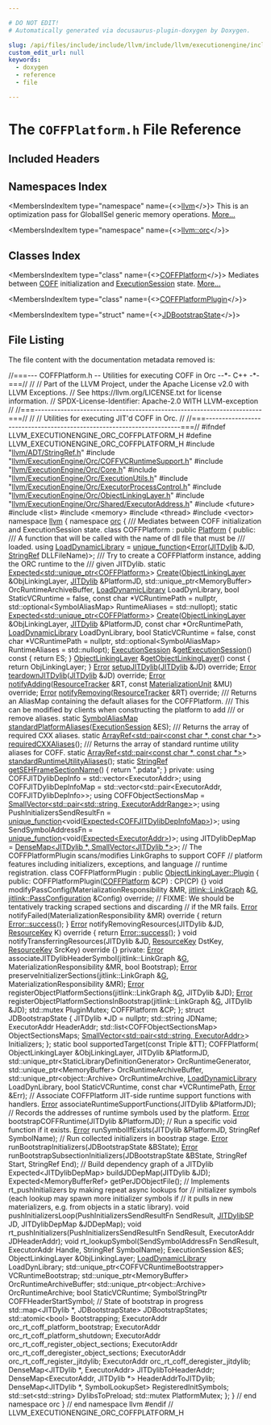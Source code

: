 ```yaml
---

# DO NOT EDIT!
# Automatically generated via docusaurus-plugin-doxygen by Doxygen.

slug: /api/files/include/include/llvm/include/llvm/executionengine/include/llvm/executionengine/orc/coffplatform-h
custom_edit_url: null
keywords:
  - doxygen
  - reference
  - file

---
```





# The `COFFPlatform.h` File Reference

<DoxygenPage pluginConfig={pluginConfig}>



## Included Headers

<IncludesList>
<IncludesListItem
  filePath="llvm/ADT/StringRef.h"
  permalink="/docs/api/files/include/include/llvm/include/llvm/adt/stringref-h"
  isLocal="true" />
<IncludesListItem
  filePath="llvm/ExecutionEngine/Orc/COFFVCRuntimeSupport.h"
  permalink="/docs/api/files/include/include/llvm/include/llvm/executionengine/include/llvm/executionengine/orc/coffvcruntimesupport-h"
  isLocal="true" />
<IncludesListItem
  filePath="llvm/ExecutionEngine/Orc/Core.h"
  permalink="/docs/api/files/include/include/llvm/include/llvm/executionengine/include/llvm/executionengine/orc/core-h"
  isLocal="true" />
<IncludesListItem
  filePath="llvm/ExecutionEngine/Orc/ExecutionUtils.h"
  permalink="/docs/api/files/include/include/llvm/include/llvm/executionengine/include/llvm/executionengine/orc/executionutils-h"
  isLocal="true" />
<IncludesListItem
  filePath="llvm/ExecutionEngine/Orc/ExecutorProcessControl.h"
  permalink="/docs/api/files/include/include/llvm/include/llvm/executionengine/include/llvm/executionengine/orc/executorprocesscontrol-h"
  isLocal="true" />
<IncludesListItem
  filePath="llvm/ExecutionEngine/Orc/ObjectLinkingLayer.h"
  permalink="/docs/api/files/include/include/llvm/include/llvm/executionengine/include/llvm/executionengine/orc/objectlinkinglayer-h"
  isLocal="true" />
<IncludesListItem
  filePath="llvm/ExecutionEngine/Orc/Shared/ExecutorAddress.h"
  permalink="/docs/api/files/include/include/llvm/include/llvm/executionengine/include/llvm/executionengine/orc/include/llvm/executionengine/orc/shared/executoraddress-h"
  isLocal="true" />
<IncludesListItem
  filePath="future"
  permalink=""
  isLocal="false" />
<IncludesListItem
  filePath="list"
  permalink=""
  isLocal="false" />
<IncludesListItem
  filePath="memory"
  permalink=""
  isLocal="false" />
<IncludesListItem
  filePath="thread"
  permalink=""
  isLocal="false" />
<IncludesListItem
  filePath="vector"
  permalink=""
  isLocal="false" />
</IncludesList>

## Namespaces Index

<MembersIndex>

<MembersIndexItem
  type="namespace"
  name={<><a href="/docs/api/namespaces/llvm">llvm</a></>}>
This is an optimization pass for GlobalISel generic memory operations. <a href="/docs/api/namespaces/llvm/#details">More...</a>
</MembersIndexItem>

<MembersIndexItem
  type="namespace"
  name={<><a href="/docs/api/namespaces/llvm/orc">llvm::orc</a></>}>
</MembersIndexItem>

</MembersIndex>

## Classes Index

<MembersIndex>

<MembersIndexItem
  type="class"
  name={<><a href="/docs/api/classes/llvm/orc/coffplatform">COFFPlatform</a></>}>
Mediates between <a href="/docs/api/namespaces/llvm/coff">COFF</a> initialization and <a href="/docs/api/classes/llvm/orc/executionsession">ExecutionSession</a> state. <a href="/docs/api/classes/llvm/orc/coffplatform/#details">More...</a>
</MembersIndexItem>

<MembersIndexItem
  type="class"
  name={<><a href="/docs/api/classes/llvm/orc/coffplatform/coffplatformplugin">COFFPlatformPlugin</a></>}>
</MembersIndexItem>

<MembersIndexItem
  type="struct"
  name={<><a href="/docs/api/structs/llvm/orc/coffplatform/jdbootstrapstate">JDBootstrapState</a></>}>
</MembersIndexItem>

</MembersIndex>


## File Listing

The file content with the documentation metadata removed is:

<ProgramListing>

<Link id="l00001" /><CodeLine lineNumber="1"><span class="doxyHighlightComment">//===--- COFFPlatform.h -- Utilities for executing COFF in Orc --&#42;- C++ -&#42;-===//</span></CodeLine>
<Link id="l00002" /><CodeLine lineNumber="2"><span class="doxyHighlightComment">//</span></CodeLine>
<Link id="l00003" /><CodeLine lineNumber="3"><span class="doxyHighlightComment">// Part of the LLVM Project, under the Apache License v2.0 with LLVM Exceptions.</span></CodeLine>
<Link id="l00004" /><CodeLine lineNumber="4"><span class="doxyHighlightComment">// See https://llvm.org/LICENSE.txt for license information.</span></CodeLine>
<Link id="l00005" /><CodeLine lineNumber="5"><span class="doxyHighlightComment">// SPDX-License-Identifier: Apache-2.0 WITH LLVM-exception</span></CodeLine>
<Link id="l00006" /><CodeLine lineNumber="6"><span class="doxyHighlightComment">//</span></CodeLine>
<Link id="l00007" /><CodeLine lineNumber="7"><span class="doxyHighlightComment">//===----------------------------------------------------------------------===//</span></CodeLine>
<Link id="l00008" /><CodeLine lineNumber="8"><span class="doxyHighlightComment">//</span></CodeLine>
<Link id="l00009" /><CodeLine lineNumber="9"><span class="doxyHighlightComment">// Utilities for executing JIT&#39;d COFF in Orc.</span></CodeLine>
<Link id="l00010" /><CodeLine lineNumber="10"><span class="doxyHighlightComment">//</span></CodeLine>
<Link id="l00011" /><CodeLine lineNumber="11"><span class="doxyHighlightComment">//===----------------------------------------------------------------------===//</span></CodeLine>
<Link id="l00012" /><CodeLine lineNumber="12"></CodeLine>
<Link id="l00013" /><CodeLine lineNumber="13"><span class="doxyHighlightPreprocessor">#ifndef LLVM&#95;EXECUTIONENGINE&#95;ORC&#95;COFFPLATFORM&#95;H</span></CodeLine>
<Link id="l00014" /><CodeLine lineNumber="14"><span class="doxyHighlightPreprocessor">#define LLVM&#95;EXECUTIONENGINE&#95;ORC&#95;COFFPLATFORM&#95;H</span></CodeLine>
<Link id="l00015" /><CodeLine lineNumber="15"></CodeLine>
<Link id="l00016" /><CodeLine lineNumber="16"><span class="doxyHighlightPreprocessor">#include &quot;<a href="/docs/api/files/include/include/llvm/include/llvm/adt/stringref-h">llvm/ADT/StringRef.h</a>&quot;</span></CodeLine>
<Link id="l00017" /><CodeLine lineNumber="17"><span class="doxyHighlightPreprocessor">#include &quot;<a href="/docs/api/files/include/include/llvm/include/llvm/executionengine/include/llvm/executionengine/orc/coffvcruntimesupport-h">llvm/ExecutionEngine/Orc/COFFVCRuntimeSupport.h</a>&quot;</span></CodeLine>
<Link id="l00018" /><CodeLine lineNumber="18"><span class="doxyHighlightPreprocessor">#include &quot;<a href="/docs/api/files/include/include/llvm/include/llvm/executionengine/include/llvm/executionengine/orc/core-h">llvm/ExecutionEngine/Orc/Core.h</a>&quot;</span></CodeLine>
<Link id="l00019" /><CodeLine lineNumber="19"><span class="doxyHighlightPreprocessor">#include &quot;<a href="/docs/api/files/include/include/llvm/include/llvm/executionengine/include/llvm/executionengine/orc/executionutils-h">llvm/ExecutionEngine/Orc/ExecutionUtils.h</a>&quot;</span></CodeLine>
<Link id="l00020" /><CodeLine lineNumber="20"><span class="doxyHighlightPreprocessor">#include &quot;<a href="/docs/api/files/include/include/llvm/include/llvm/executionengine/include/llvm/executionengine/orc/executorprocesscontrol-h">llvm/ExecutionEngine/Orc/ExecutorProcessControl.h</a>&quot;</span></CodeLine>
<Link id="l00021" /><CodeLine lineNumber="21"><span class="doxyHighlightPreprocessor">#include &quot;<a href="/docs/api/files/include/include/llvm/include/llvm/executionengine/include/llvm/executionengine/orc/objectlinkinglayer-h">llvm/ExecutionEngine/Orc/ObjectLinkingLayer.h</a>&quot;</span></CodeLine>
<Link id="l00022" /><CodeLine lineNumber="22"><span class="doxyHighlightPreprocessor">#include &quot;<a href="/docs/api/files/include/include/llvm/include/llvm/executionengine/include/llvm/executionengine/orc/include/llvm/executionengine/orc/shared/executoraddress-h">llvm/ExecutionEngine/Orc/Shared/ExecutorAddress.h</a>&quot;</span></CodeLine>
<Link id="l00023" /><CodeLine lineNumber="23"></CodeLine>
<Link id="l00024" /><CodeLine lineNumber="24"><span class="doxyHighlightPreprocessor">#include &lt;future&gt;</span></CodeLine>
<Link id="l00025" /><CodeLine lineNumber="25"><span class="doxyHighlightPreprocessor">#include &lt;list&gt;</span></CodeLine>
<Link id="l00026" /><CodeLine lineNumber="26"><span class="doxyHighlightPreprocessor">#include &lt;memory&gt;</span></CodeLine>
<Link id="l00027" /><CodeLine lineNumber="27"><span class="doxyHighlightPreprocessor">#include &lt;thread&gt;</span></CodeLine>
<Link id="l00028" /><CodeLine lineNumber="28"><span class="doxyHighlightPreprocessor">#include &lt;vector&gt;</span></CodeLine>
<Link id="l00029" /><CodeLine lineNumber="29"></CodeLine>
<Link id="l00030" /><CodeLine lineNumber="30"><span class="doxyHighlightKeyword">namespace </span><span class="doxyHighlight"><a href="/docs/api/namespaces/llvm">llvm</a> &#123;</span></CodeLine>
<Link id="l00031" /><CodeLine lineNumber="31"><span class="doxyHighlightKeyword">namespace </span><span class="doxyHighlight"><a href="/docs/api/namespaces/llvm/orc">orc</a> &#123;</span></CodeLine>
<Link id="l00032" /><CodeLine lineNumber="32"></CodeLine>
<Link id="l00033" /><CodeLine lineNumber="33"><span class="doxyHighlightComment">/// Mediates between COFF initialization and ExecutionSession state.</span></CodeLine>
<Link id="l00034" /><CodeLine lineNumber="34" lineLink="/docs/api/classes/llvm/orc/coffplatform"><span class="doxyHighlightKeyword">class </span><span class="doxyHighlight">COFFPlatform : </span><span class="doxyHighlightKeyword">public</span><span class="doxyHighlight"> <a href="/docs/api/classes/llvm/orc/platform">Platform</a> &#123;</span></CodeLine>
<Link id="l00035" /><CodeLine lineNumber="35"><span class="doxyHighlightKeyword">public</span><span class="doxyHighlight">:</span></CodeLine>
<Link id="l00036" /><CodeLine lineNumber="36"><span class="doxyHighlightComment">  /// A function that will be called with the name of dll file that must be</span></CodeLine>
<Link id="l00037" /><CodeLine lineNumber="37"><span class="doxyHighlightComment">  /// loaded.</span></CodeLine>
<Link id="l00038" /><CodeLine lineNumber="38" lineLink="/docs/api/classes/llvm/orc/coffplatform/#a12da434b55a741dcb040e17d487bdf39"><span class="doxyHighlight">  </span><span class="doxyHighlightKeyword">using </span><span class="doxyHighlight"><a href="/docs/api/classes/llvm/orc/coffplatform/#a12da434b55a741dcb040e17d487bdf39">LoadDynamicLibrary</a> =</span></CodeLine>
<Link id="l00039" /><CodeLine lineNumber="39"><span class="doxyHighlight">      <a href="/docs/api/classes/llvm/unique-function">unique&#95;function</a>&lt;<a href="/docs/api/namespaces/llvm/#ac226f3d2b9ca090171a8e0a8cb92c343a902b0d55fddef6f8d651fe1035b7d4bd">Error</a>(<a href="/docs/api/classes/llvm/orc/jitdylib">JITDylib</a> &amp;JD, <a href="/docs/api/classes/llvm/stringref">StringRef</a> DLLFileName)&gt;;</span></CodeLine>
<Link id="l00040" /><CodeLine lineNumber="40"></CodeLine>
<Link id="l00041" /><CodeLine lineNumber="41"><span class="doxyHighlightComment">  /// Try to create a COFFPlatform instance, adding the ORC runtime to the</span></CodeLine>
<Link id="l00042" /><CodeLine lineNumber="42"><span class="doxyHighlightComment">  /// given JITDylib.</span></CodeLine>
<Link id="l00043" /><CodeLine lineNumber="43"><span class="doxyHighlight">  </span><span class="doxyHighlightKeyword">static</span><span class="doxyHighlight"> <a href="/docs/api/classes/llvm/expected">Expected&lt;std::unique&#95;ptr&lt;COFFPlatform&gt;</a>&gt;</span></CodeLine>
<Link id="l00044" /><CodeLine lineNumber="44"><span class="doxyHighlight">  <a href="/docs/api/classes/llvm/orc/coffplatform/#a0ff140ec3eee8b9a860f3626b5640c04">Create</a>(<a href="/docs/api/classes/llvm/orc/objectlinkinglayer">ObjectLinkingLayer</a> &amp;ObjLinkingLayer, <a href="/docs/api/classes/llvm/orc/jitdylib">JITDylib</a> &amp;PlatformJD,</span></CodeLine>
<Link id="l00045" /><CodeLine lineNumber="45"><span class="doxyHighlight">         std::unique&#95;ptr&lt;MemoryBuffer&gt; OrcRuntimeArchiveBuffer,</span></CodeLine>
<Link id="l00046" /><CodeLine lineNumber="46"><span class="doxyHighlight">         <a href="/docs/api/classes/llvm/orc/coffplatform/#a12da434b55a741dcb040e17d487bdf39">LoadDynamicLibrary</a> LoadDynLibrary, </span><span class="doxyHighlightKeywordType">bool</span><span class="doxyHighlight"> StaticVCRuntime = </span><span class="doxyHighlightKeyword">false</span><span class="doxyHighlight">,</span></CodeLine>
<Link id="l00047" /><CodeLine lineNumber="47"><span class="doxyHighlight">         </span><span class="doxyHighlightKeyword">const</span><span class="doxyHighlight"> </span><span class="doxyHighlightKeywordType">char</span><span class="doxyHighlight"> &#42;VCRuntimePath = </span><span class="doxyHighlightKeyword">nullptr</span><span class="doxyHighlight">,</span></CodeLine>
<Link id="l00048" /><CodeLine lineNumber="48"><span class="doxyHighlight">         std::optional&lt;SymbolAliasMap&gt; RuntimeAliases = std::nullopt);</span></CodeLine>
<Link id="l00049" /><CodeLine lineNumber="49"></CodeLine>
<Link id="l00050" /><CodeLine lineNumber="50"><span class="doxyHighlight">  </span><span class="doxyHighlightKeyword">static</span><span class="doxyHighlight"> <a href="/docs/api/classes/llvm/expected">Expected&lt;std::unique&#95;ptr&lt;COFFPlatform&gt;</a>&gt;</span></CodeLine>
<Link id="l00051" /><CodeLine lineNumber="51"><span class="doxyHighlight">  <a href="/docs/api/classes/llvm/orc/coffplatform/#a0ff140ec3eee8b9a860f3626b5640c04">Create</a>(<a href="/docs/api/classes/llvm/orc/objectlinkinglayer">ObjectLinkingLayer</a> &amp;ObjLinkingLayer, <a href="/docs/api/classes/llvm/orc/jitdylib">JITDylib</a> &amp;PlatformJD,</span></CodeLine>
<Link id="l00052" /><CodeLine lineNumber="52"><span class="doxyHighlight">         </span><span class="doxyHighlightKeyword">const</span><span class="doxyHighlight"> </span><span class="doxyHighlightKeywordType">char</span><span class="doxyHighlight"> &#42;OrcRuntimePath, <a href="/docs/api/classes/llvm/orc/coffplatform/#a12da434b55a741dcb040e17d487bdf39">LoadDynamicLibrary</a> LoadDynLibrary,</span></CodeLine>
<Link id="l00053" /><CodeLine lineNumber="53"><span class="doxyHighlight">         </span><span class="doxyHighlightKeywordType">bool</span><span class="doxyHighlight"> StaticVCRuntime = </span><span class="doxyHighlightKeyword">false</span><span class="doxyHighlight">, </span><span class="doxyHighlightKeyword">const</span><span class="doxyHighlight"> </span><span class="doxyHighlightKeywordType">char</span><span class="doxyHighlight"> &#42;VCRuntimePath = </span><span class="doxyHighlightKeyword">nullptr</span><span class="doxyHighlight">,</span></CodeLine>
<Link id="l00054" /><CodeLine lineNumber="54"><span class="doxyHighlight">         std::optional&lt;SymbolAliasMap&gt; RuntimeAliases = std::nullopt);</span></CodeLine>
<Link id="l00055" /><CodeLine lineNumber="55"></CodeLine>
<Link id="l00056" /><CodeLine lineNumber="56" lineLink="/docs/api/classes/llvm/orc/coffplatform/#a939275744a267d0b0612f172a395ca69"><span class="doxyHighlight">  <a href="/docs/api/classes/llvm/orc/executionsession">ExecutionSession</a> &amp;<a href="/docs/api/classes/llvm/orc/coffplatform/#a939275744a267d0b0612f172a395ca69">getExecutionSession</a>()</span><span class="doxyHighlightKeyword"> const </span><span class="doxyHighlight">&#123; </span><span class="doxyHighlightKeywordFlow">return</span><span class="doxyHighlight"> ES; &#125;</span></CodeLine>
<Link id="l00057" /><CodeLine lineNumber="57" lineLink="/docs/api/classes/llvm/orc/coffplatform/#a3ef249d0da17f1dab6f8a7c53957b4e9"><span class="doxyHighlight">  <a href="/docs/api/classes/llvm/orc/objectlinkinglayer">ObjectLinkingLayer</a> &amp;<a href="/docs/api/classes/llvm/orc/coffplatform/#a3ef249d0da17f1dab6f8a7c53957b4e9">getObjectLinkingLayer</a>()</span><span class="doxyHighlightKeyword"> const </span><span class="doxyHighlight">&#123; </span><span class="doxyHighlightKeywordFlow">return</span><span class="doxyHighlight"> ObjLinkingLayer; &#125;</span></CodeLine>
<Link id="l00058" /><CodeLine lineNumber="58"></CodeLine>
<Link id="l00059" /><CodeLine lineNumber="59"><span class="doxyHighlight">  <a href="/docs/api/classes/llvm/error">Error</a> <a href="/docs/api/classes/llvm/orc/coffplatform/#a0cd59afcda8972c7ffd9254da83b7d70">setupJITDylib</a>(<a href="/docs/api/classes/llvm/orc/jitdylib">JITDylib</a> &amp;JD) </span><span class="doxyHighlightKeyword">override</span><span class="doxyHighlight">;</span></CodeLine>
<Link id="l00060" /><CodeLine lineNumber="60"><span class="doxyHighlight">  <a href="/docs/api/classes/llvm/error">Error</a> <a href="/docs/api/classes/llvm/orc/coffplatform/#a1a257687b19260c45eb247fdf4e83af7">teardownJITDylib</a>(<a href="/docs/api/classes/llvm/orc/jitdylib">JITDylib</a> &amp;JD) </span><span class="doxyHighlightKeyword">override</span><span class="doxyHighlight">;</span></CodeLine>
<Link id="l00061" /><CodeLine lineNumber="61"><span class="doxyHighlight">  <a href="/docs/api/classes/llvm/error">Error</a> <a href="/docs/api/classes/llvm/orc/coffplatform/#a6ceb8793145f063bcb5e204c1251649e">notifyAdding</a>(<a href="/docs/api/classes/llvm/orc/resourcetracker">ResourceTracker</a> &amp;RT,</span></CodeLine>
<Link id="l00062" /><CodeLine lineNumber="62"><span class="doxyHighlight">                     </span><span class="doxyHighlightKeyword">const</span><span class="doxyHighlight"> <a href="/docs/api/classes/llvm/orc/materializationunit">MaterializationUnit</a> &amp;MU) </span><span class="doxyHighlightKeyword">override</span><span class="doxyHighlight">;</span></CodeLine>
<Link id="l00063" /><CodeLine lineNumber="63"><span class="doxyHighlight">  <a href="/docs/api/classes/llvm/error">Error</a> <a href="/docs/api/classes/llvm/orc/coffplatform/#ae9761095caf64ffbd3c599774a4dff4b">notifyRemoving</a>(<a href="/docs/api/classes/llvm/orc/resourcetracker">ResourceTracker</a> &amp;RT) </span><span class="doxyHighlightKeyword">override</span><span class="doxyHighlight">;</span></CodeLine>
<Link id="l00064" /><CodeLine lineNumber="64"></CodeLine>
<Link id="l00065" /><CodeLine lineNumber="65"><span class="doxyHighlightComment">  /// Returns an AliasMap containing the default aliases for the COFFPlatform.</span></CodeLine>
<Link id="l00066" /><CodeLine lineNumber="66"><span class="doxyHighlightComment">  /// This can be modified by clients when constructing the platform to add</span></CodeLine>
<Link id="l00067" /><CodeLine lineNumber="67"><span class="doxyHighlightComment">  /// or remove aliases.</span></CodeLine>
<Link id="l00068" /><CodeLine lineNumber="68"><span class="doxyHighlight">  </span><span class="doxyHighlightKeyword">static</span><span class="doxyHighlight"> <a href="/docs/api/namespaces/llvm/orc/#adfa7bcc2544e48c4531ebfe74ae622b2">SymbolAliasMap</a> <a href="/docs/api/classes/llvm/orc/coffplatform/#a5d4cd708e7ef7878583300a0a5a3b0da">standardPlatformAliases</a>(<a href="/docs/api/classes/llvm/orc/executionsession">ExecutionSession</a> &amp;ES);</span></CodeLine>
<Link id="l00069" /><CodeLine lineNumber="69"></CodeLine>
<Link id="l00070" /><CodeLine lineNumber="70"><span class="doxyHighlightComment">  /// Returns the array of required CXX aliases.</span></CodeLine>
<Link id="l00071" /><CodeLine lineNumber="71"><span class="doxyHighlight">  </span><span class="doxyHighlightKeyword">static</span><span class="doxyHighlight"> <a href="/docs/api/classes/llvm/arrayref">ArrayRef&lt;std::pair&lt;const char &#42;, const char &#42;&gt;</a>&gt; <a href="/docs/api/classes/llvm/orc/coffplatform/#a8dfa1ab7b14c67b662c7fe88fb2777c6">requiredCXXAliases</a>();</span></CodeLine>
<Link id="l00072" /><CodeLine lineNumber="72"></CodeLine>
<Link id="l00073" /><CodeLine lineNumber="73"><span class="doxyHighlightComment">  /// Returns the array of standard runtime utility aliases for COFF.</span></CodeLine>
<Link id="l00074" /><CodeLine lineNumber="74"><span class="doxyHighlight">  </span><span class="doxyHighlightKeyword">static</span><span class="doxyHighlight"> <a href="/docs/api/classes/llvm/arrayref">ArrayRef&lt;std::pair&lt;const char &#42;, const char &#42;&gt;</a>&gt;</span></CodeLine>
<Link id="l00075" /><CodeLine lineNumber="75"><span class="doxyHighlight">  <a href="/docs/api/classes/llvm/orc/coffplatform/#a1476ba35d3f457e40a40863d139bf614">standardRuntimeUtilityAliases</a>();</span></CodeLine>
<Link id="l00076" /><CodeLine lineNumber="76"></CodeLine>
<Link id="l00077" /><CodeLine lineNumber="77" lineLink="/docs/api/classes/llvm/orc/coffplatform/#a38f3464b16783a25413f7c9b9a604a4e"><span class="doxyHighlight">  </span><span class="doxyHighlightKeyword">static</span><span class="doxyHighlight"> <a href="/docs/api/classes/llvm/stringref">StringRef</a> <a href="/docs/api/classes/llvm/orc/coffplatform/#a38f3464b16783a25413f7c9b9a604a4e">getSEHFrameSectionName</a>() &#123; </span><span class="doxyHighlightKeywordFlow">return</span><span class="doxyHighlight"> </span><span class="doxyHighlightStringLiteral">&quot;.pdata&quot;</span><span class="doxyHighlight">; &#125;</span></CodeLine>
<Link id="l00078" /><CodeLine lineNumber="78"></CodeLine>
<Link id="l00079" /><CodeLine lineNumber="79"><span class="doxyHighlightKeyword">private</span><span class="doxyHighlight">:</span></CodeLine>
<Link id="l00080" /><CodeLine lineNumber="80"><span class="doxyHighlight">  </span><span class="doxyHighlightKeyword">using </span><span class="doxyHighlight">COFFJITDylibDepInfo = std::vector&lt;ExecutorAddr&gt;;</span></CodeLine>
<Link id="l00081" /><CodeLine lineNumber="81"><span class="doxyHighlight">  </span><span class="doxyHighlightKeyword">using </span><span class="doxyHighlight">COFFJITDylibDepInfoMap =</span></CodeLine>
<Link id="l00082" /><CodeLine lineNumber="82"><span class="doxyHighlight">      std::vector&lt;std::pair&lt;ExecutorAddr, COFFJITDylibDepInfo&gt;&gt;;</span></CodeLine>
<Link id="l00083" /><CodeLine lineNumber="83"><span class="doxyHighlight">  </span><span class="doxyHighlightKeyword">using </span><span class="doxyHighlight">COFFObjectSectionsMap =</span></CodeLine>
<Link id="l00084" /><CodeLine lineNumber="84"><span class="doxyHighlight">      <a href="/docs/api/classes/llvm/smallvector">SmallVector&lt;std::pair&lt;std::string, ExecutorAddrRange&gt;</a>&gt;;</span></CodeLine>
<Link id="l00085" /><CodeLine lineNumber="85"><span class="doxyHighlight">  </span><span class="doxyHighlightKeyword">using </span><span class="doxyHighlight">PushInitializersSendResultFn =</span></CodeLine>
<Link id="l00086" /><CodeLine lineNumber="86"><span class="doxyHighlight">      <a href="/docs/api/classes/llvm/unique-function">unique&#95;function</a>&lt;void(<a href="/docs/api/classes/llvm/expected">Expected&lt;COFFJITDylibDepInfoMap&gt;</a>)&gt;;</span></CodeLine>
<Link id="l00087" /><CodeLine lineNumber="87"><span class="doxyHighlight">  </span><span class="doxyHighlightKeyword">using </span><span class="doxyHighlight">SendSymbolAddressFn = <a href="/docs/api/classes/llvm/unique-function">unique&#95;function</a>&lt;void(<a href="/docs/api/classes/llvm/expected">Expected&lt;ExecutorAddr&gt;</a>)&gt;;</span></CodeLine>
<Link id="l00088" /><CodeLine lineNumber="88"><span class="doxyHighlight">  </span><span class="doxyHighlightKeyword">using </span><span class="doxyHighlight">JITDylibDepMap = <a href="/docs/api/classes/llvm/densemap">DenseMap&lt;JITDylib &#42;, SmallVector&lt;JITDylib &#42;&gt;</a>&gt;;</span></CodeLine>
<Link id="l00089" /><CodeLine lineNumber="89"></CodeLine>
<Link id="l00090" /><CodeLine lineNumber="90"><span class="doxyHighlight">  </span><span class="doxyHighlightComment">// The COFFPlatformPlugin scans/modifies LinkGraphs to support COFF</span></CodeLine>
<Link id="l00091" /><CodeLine lineNumber="91"><span class="doxyHighlight">  </span><span class="doxyHighlightComment">// platform features including initializers, exceptions, and language</span></CodeLine>
<Link id="l00092" /><CodeLine lineNumber="92"><span class="doxyHighlight">  </span><span class="doxyHighlightComment">// runtime registration.</span></CodeLine>
<Link id="l00093" /><CodeLine lineNumber="93"><span class="doxyHighlight">  </span><span class="doxyHighlightKeyword">class </span><span class="doxyHighlight">COFFPlatformPlugin : </span><span class="doxyHighlightKeyword">public</span><span class="doxyHighlight"> <a href="/docs/api/classes/llvm/orc/linkgraphlinkinglayer/plugin">ObjectLinkingLayer::Plugin</a> &#123;</span></CodeLine>
<Link id="l00094" /><CodeLine lineNumber="94"><span class="doxyHighlight">  </span><span class="doxyHighlightKeyword">public</span><span class="doxyHighlight">:</span></CodeLine>
<Link id="l00095" /><CodeLine lineNumber="95"><span class="doxyHighlight">    COFFPlatformPlugin(<a href="/docs/api/classes/llvm/orc/coffplatform">COFFPlatform</a> &amp;CP) : CP(CP) &#123;&#125;</span></CodeLine>
<Link id="l00096" /><CodeLine lineNumber="96"></CodeLine>
<Link id="l00097" /><CodeLine lineNumber="97"><span class="doxyHighlight">    </span><span class="doxyHighlightKeywordType">void</span><span class="doxyHighlight"> modifyPassConfig(MaterializationResponsibility &amp;MR,</span></CodeLine>
<Link id="l00098" /><CodeLine lineNumber="98"><span class="doxyHighlight">                          <a href="/docs/api/classes/llvm/jitlink/linkgraph">jitlink::LinkGraph</a> &amp;<a href="/docs/api/files/lib/lib/support/md5-cpp/#ad96b7cf3182ce2ba85e5a7a93b12c441">G</a>,</span></CodeLine>
<Link id="l00099" /><CodeLine lineNumber="99"><span class="doxyHighlight">                          <a href="/docs/api/structs/llvm/jitlink/passconfiguration">jitlink::PassConfiguration</a> &amp;Config) </span><span class="doxyHighlightKeyword">override</span><span class="doxyHighlight">;</span></CodeLine>
<Link id="l00100" /><CodeLine lineNumber="100"></CodeLine>
<Link id="l00101" /><CodeLine lineNumber="101"><span class="doxyHighlight">    </span><span class="doxyHighlightComment">// FIXME: We should be tentatively tracking scraped sections and discarding</span></CodeLine>
<Link id="l00102" /><CodeLine lineNumber="102"><span class="doxyHighlight">    </span><span class="doxyHighlightComment">// if the MR fails.</span></CodeLine>
<Link id="l00103" /><CodeLine lineNumber="103"><span class="doxyHighlight">    <a href="/docs/api/classes/llvm/error">Error</a> notifyFailed(MaterializationResponsibility &amp;MR)</span><span class="doxyHighlightKeyword"> override </span><span class="doxyHighlight">&#123;</span></CodeLine>
<Link id="l00104" /><CodeLine lineNumber="104"><span class="doxyHighlight">      </span><span class="doxyHighlightKeywordFlow">return</span><span class="doxyHighlight"> <a href="/docs/api/classes/llvm/error/#a4dfd0813c3d0e0a30439b5a3e9196b59">Error::success</a>();</span></CodeLine>
<Link id="l00105" /><CodeLine lineNumber="105"><span class="doxyHighlight">    &#125;</span></CodeLine>
<Link id="l00106" /><CodeLine lineNumber="106"></CodeLine>
<Link id="l00107" /><CodeLine lineNumber="107"><span class="doxyHighlight">    <a href="/docs/api/namespaces/llvm/#ac226f3d2b9ca090171a8e0a8cb92c343a902b0d55fddef6f8d651fe1035b7d4bd">Error</a> notifyRemovingResources(JITDylib &amp;JD, <a href="/docs/api/namespaces/llvm/orc/#a48eb648e96394270c69273c29bfad24e">ResourceKey</a> K)</span><span class="doxyHighlightKeyword"> override </span><span class="doxyHighlight">&#123;</span></CodeLine>
<Link id="l00108" /><CodeLine lineNumber="108"><span class="doxyHighlight">      </span><span class="doxyHighlightKeywordFlow">return</span><span class="doxyHighlight"> <a href="/docs/api/classes/llvm/error/#a4dfd0813c3d0e0a30439b5a3e9196b59">Error::success</a>();</span></CodeLine>
<Link id="l00109" /><CodeLine lineNumber="109"><span class="doxyHighlight">    &#125;</span></CodeLine>
<Link id="l00110" /><CodeLine lineNumber="110"></CodeLine>
<Link id="l00111" /><CodeLine lineNumber="111"><span class="doxyHighlight">    </span><span class="doxyHighlightKeywordType">void</span><span class="doxyHighlight"> notifyTransferringResources(JITDylib &amp;JD, <a href="/docs/api/namespaces/llvm/orc/#a48eb648e96394270c69273c29bfad24e">ResourceKey</a> DstKey,</span></CodeLine>
<Link id="l00112" /><CodeLine lineNumber="112"><span class="doxyHighlight">                                     <a href="/docs/api/namespaces/llvm/orc/#a48eb648e96394270c69273c29bfad24e">ResourceKey</a> SrcKey)</span><span class="doxyHighlightKeyword"> override </span><span class="doxyHighlight">&#123;&#125;</span></CodeLine>
<Link id="l00113" /><CodeLine lineNumber="113"></CodeLine>
<Link id="l00114" /><CodeLine lineNumber="114"><span class="doxyHighlight">  </span><span class="doxyHighlightKeyword">private</span><span class="doxyHighlight">:</span></CodeLine>
<Link id="l00115" /><CodeLine lineNumber="115"><span class="doxyHighlight">    <a href="/docs/api/namespaces/llvm/#ac226f3d2b9ca090171a8e0a8cb92c343a902b0d55fddef6f8d651fe1035b7d4bd">Error</a> associateJITDylibHeaderSymbol(jitlink::LinkGraph &amp;<a href="/docs/api/files/lib/lib/support/md5-cpp/#ad96b7cf3182ce2ba85e5a7a93b12c441">G</a>,</span></CodeLine>
<Link id="l00116" /><CodeLine lineNumber="116"><span class="doxyHighlight">                                        MaterializationResponsibility &amp;MR,</span></CodeLine>
<Link id="l00117" /><CodeLine lineNumber="117"><span class="doxyHighlight">                                        </span><span class="doxyHighlightKeywordType">bool</span><span class="doxyHighlight"> Bootstrap);</span></CodeLine>
<Link id="l00118" /><CodeLine lineNumber="118"></CodeLine>
<Link id="l00119" /><CodeLine lineNumber="119"><span class="doxyHighlight">    <a href="/docs/api/namespaces/llvm/#ac226f3d2b9ca090171a8e0a8cb92c343a902b0d55fddef6f8d651fe1035b7d4bd">Error</a> preserveInitializerSections(jitlink::LinkGraph &amp;<a href="/docs/api/files/lib/lib/support/md5-cpp/#ad96b7cf3182ce2ba85e5a7a93b12c441">G</a>,</span></CodeLine>
<Link id="l00120" /><CodeLine lineNumber="120"><span class="doxyHighlight">                                      MaterializationResponsibility &amp;MR);</span></CodeLine>
<Link id="l00121" /><CodeLine lineNumber="121"><span class="doxyHighlight">    <a href="/docs/api/namespaces/llvm/#ac226f3d2b9ca090171a8e0a8cb92c343a902b0d55fddef6f8d651fe1035b7d4bd">Error</a> registerObjectPlatformSections(jitlink::LinkGraph &amp;<a href="/docs/api/files/lib/lib/support/md5-cpp/#ad96b7cf3182ce2ba85e5a7a93b12c441">G</a>, JITDylib &amp;JD);</span></CodeLine>
<Link id="l00122" /><CodeLine lineNumber="122"><span class="doxyHighlight">    <a href="/docs/api/namespaces/llvm/#ac226f3d2b9ca090171a8e0a8cb92c343a902b0d55fddef6f8d651fe1035b7d4bd">Error</a> registerObjectPlatformSectionsInBootstrap(jitlink::LinkGraph &amp;<a href="/docs/api/files/lib/lib/support/md5-cpp/#ad96b7cf3182ce2ba85e5a7a93b12c441">G</a>,</span></CodeLine>
<Link id="l00123" /><CodeLine lineNumber="123"><span class="doxyHighlight">                                                    JITDylib &amp;JD);</span></CodeLine>
<Link id="l00124" /><CodeLine lineNumber="124"></CodeLine>
<Link id="l00125" /><CodeLine lineNumber="125"><span class="doxyHighlight">    std::mutex PluginMutex;</span></CodeLine>
<Link id="l00126" /><CodeLine lineNumber="126"><span class="doxyHighlight">    COFFPlatform &amp;CP;</span></CodeLine>
<Link id="l00127" /><CodeLine lineNumber="127"><span class="doxyHighlight">  &#125;;</span></CodeLine>
<Link id="l00128" /><CodeLine lineNumber="128"></CodeLine>
<Link id="l00129" /><CodeLine lineNumber="129"><span class="doxyHighlight">  </span><span class="doxyHighlightKeyword">struct </span><span class="doxyHighlight">JDBootstrapState &#123;</span></CodeLine>
<Link id="l00130" /><CodeLine lineNumber="130"><span class="doxyHighlight">    JITDylib &#42;JD = </span><span class="doxyHighlightKeyword">nullptr</span><span class="doxyHighlight">;</span></CodeLine>
<Link id="l00131" /><CodeLine lineNumber="131"><span class="doxyHighlight">    std::string JDName;</span></CodeLine>
<Link id="l00132" /><CodeLine lineNumber="132"><span class="doxyHighlight">    ExecutorAddr HeaderAddr;</span></CodeLine>
<Link id="l00133" /><CodeLine lineNumber="133"><span class="doxyHighlight">    std::list&lt;COFFObjectSectionsMap&gt; ObjectSectionsMaps;</span></CodeLine>
<Link id="l00134" /><CodeLine lineNumber="134"><span class="doxyHighlight">    <a href="/docs/api/namespaces/llvm/#a8fc529c79977cdd01e187986f960a07f">SmallVector&lt;std::pair&lt;std::string, ExecutorAddr&gt;</a>&gt; Initializers;</span></CodeLine>
<Link id="l00135" /><CodeLine lineNumber="135"><span class="doxyHighlight">  &#125;;</span></CodeLine>
<Link id="l00136" /><CodeLine lineNumber="136"></CodeLine>
<Link id="l00137" /><CodeLine lineNumber="137"><span class="doxyHighlight">  </span><span class="doxyHighlightKeyword">static</span><span class="doxyHighlight"> </span><span class="doxyHighlightKeywordType">bool</span><span class="doxyHighlight"> supportedTarget(</span><span class="doxyHighlightKeyword">const</span><span class="doxyHighlight"> Triple &amp;TT);</span></CodeLine>
<Link id="l00138" /><CodeLine lineNumber="138"></CodeLine>
<Link id="l00139" /><CodeLine lineNumber="139"><span class="doxyHighlight">  COFFPlatform(</span></CodeLine>
<Link id="l00140" /><CodeLine lineNumber="140"><span class="doxyHighlight">      ObjectLinkingLayer &amp;ObjLinkingLayer, JITDylib &amp;PlatformJD,</span></CodeLine>
<Link id="l00141" /><CodeLine lineNumber="141"><span class="doxyHighlight">      std::unique&#95;ptr&lt;StaticLibraryDefinitionGenerator&gt; OrcRuntimeGenerator,</span></CodeLine>
<Link id="l00142" /><CodeLine lineNumber="142"><span class="doxyHighlight">      std::unique&#95;ptr&lt;MemoryBuffer&gt; OrcRuntimeArchiveBuffer,</span></CodeLine>
<Link id="l00143" /><CodeLine lineNumber="143"><span class="doxyHighlight">      std::unique&#95;ptr&lt;object::Archive&gt; OrcRuntimeArchive,</span></CodeLine>
<Link id="l00144" /><CodeLine lineNumber="144"><span class="doxyHighlight">      <a href="/docs/api/classes/llvm/orc/coffplatform/#a12da434b55a741dcb040e17d487bdf39">LoadDynamicLibrary</a> LoadDynLibrary, </span><span class="doxyHighlightKeywordType">bool</span><span class="doxyHighlight"> StaticVCRuntime,</span></CodeLine>
<Link id="l00145" /><CodeLine lineNumber="145"><span class="doxyHighlight">      </span><span class="doxyHighlightKeyword">const</span><span class="doxyHighlight"> </span><span class="doxyHighlightKeywordType">char</span><span class="doxyHighlight"> &#42;VCRuntimePath, <a href="/docs/api/namespaces/llvm/#ac226f3d2b9ca090171a8e0a8cb92c343a902b0d55fddef6f8d651fe1035b7d4bd">Error</a> &amp;Err);</span></CodeLine>
<Link id="l00146" /><CodeLine lineNumber="146"></CodeLine>
<Link id="l00147" /><CodeLine lineNumber="147"><span class="doxyHighlight">  </span><span class="doxyHighlightComment">// Associate COFFPlatform JIT-side runtime support functions with handlers.</span></CodeLine>
<Link id="l00148" /><CodeLine lineNumber="148"><span class="doxyHighlight">  <a href="/docs/api/namespaces/llvm/#ac226f3d2b9ca090171a8e0a8cb92c343a902b0d55fddef6f8d651fe1035b7d4bd">Error</a> associateRuntimeSupportFunctions(JITDylib &amp;PlatformJD);</span></CodeLine>
<Link id="l00149" /><CodeLine lineNumber="149"></CodeLine>
<Link id="l00150" /><CodeLine lineNumber="150"><span class="doxyHighlight">  </span><span class="doxyHighlightComment">// Records the addresses of runtime symbols used by the platform.</span></CodeLine>
<Link id="l00151" /><CodeLine lineNumber="151"><span class="doxyHighlight">  <a href="/docs/api/namespaces/llvm/#ac226f3d2b9ca090171a8e0a8cb92c343a902b0d55fddef6f8d651fe1035b7d4bd">Error</a> bootstrapCOFFRuntime(JITDylib &amp;PlatformJD);</span></CodeLine>
<Link id="l00152" /><CodeLine lineNumber="152"></CodeLine>
<Link id="l00153" /><CodeLine lineNumber="153"><span class="doxyHighlight">  </span><span class="doxyHighlightComment">// Run a specific void function if it exists.</span></CodeLine>
<Link id="l00154" /><CodeLine lineNumber="154"><span class="doxyHighlight">  <a href="/docs/api/namespaces/llvm/#ac226f3d2b9ca090171a8e0a8cb92c343a902b0d55fddef6f8d651fe1035b7d4bd">Error</a> runSymbolIfExists(JITDylib &amp;PlatformJD, StringRef SymbolName);</span></CodeLine>
<Link id="l00155" /><CodeLine lineNumber="155"></CodeLine>
<Link id="l00156" /><CodeLine lineNumber="156"><span class="doxyHighlight">  </span><span class="doxyHighlightComment">// Run collected initializers in boostrap stage.</span></CodeLine>
<Link id="l00157" /><CodeLine lineNumber="157"><span class="doxyHighlight">  <a href="/docs/api/namespaces/llvm/#ac226f3d2b9ca090171a8e0a8cb92c343a902b0d55fddef6f8d651fe1035b7d4bd">Error</a> runBootstrapInitializers(JDBootstrapState &amp;BState);</span></CodeLine>
<Link id="l00158" /><CodeLine lineNumber="158"><span class="doxyHighlight">  <a href="/docs/api/namespaces/llvm/#ac226f3d2b9ca090171a8e0a8cb92c343a902b0d55fddef6f8d651fe1035b7d4bd">Error</a> runBootstrapSubsectionInitializers(JDBootstrapState &amp;BState,</span></CodeLine>
<Link id="l00159" /><CodeLine lineNumber="159"><span class="doxyHighlight">                                           StringRef Start, StringRef End);</span></CodeLine>
<Link id="l00160" /><CodeLine lineNumber="160"></CodeLine>
<Link id="l00161" /><CodeLine lineNumber="161"><span class="doxyHighlight">  </span><span class="doxyHighlightComment">// Build dependency graph of a JITDylib</span></CodeLine>
<Link id="l00162" /><CodeLine lineNumber="162"><span class="doxyHighlight">  Expected&lt;JITDylibDepMap&gt; buildJDDepMap(JITDylib &amp;JD);</span></CodeLine>
<Link id="l00163" /><CodeLine lineNumber="163"></CodeLine>
<Link id="l00164" /><CodeLine lineNumber="164"><span class="doxyHighlight">  Expected&lt;MemoryBufferRef&gt; getPerJDObjectFile();</span></CodeLine>
<Link id="l00165" /><CodeLine lineNumber="165"></CodeLine>
<Link id="l00166" /><CodeLine lineNumber="166"><span class="doxyHighlight">  </span><span class="doxyHighlightComment">// Implements rt&#95;pushInitializers by making repeat async lookups for</span></CodeLine>
<Link id="l00167" /><CodeLine lineNumber="167"><span class="doxyHighlight">  </span><span class="doxyHighlightComment">// initializer symbols (each lookup may spawn more initializer symbols if</span></CodeLine>
<Link id="l00168" /><CodeLine lineNumber="168"><span class="doxyHighlight">  </span><span class="doxyHighlightComment">// it pulls in new materializers, e.g. from objects in a static library).</span></CodeLine>
<Link id="l00169" /><CodeLine lineNumber="169"><span class="doxyHighlight">  </span><span class="doxyHighlightKeywordType">void</span><span class="doxyHighlight"> pushInitializersLoop(PushInitializersSendResultFn SendResult,</span></CodeLine>
<Link id="l00170" /><CodeLine lineNumber="170"><span class="doxyHighlight">                            <a href="/docs/api/namespaces/llvm/orc/#a1baadbec01aced37be13a1b86c76397e">JITDylibSP</a> JD, JITDylibDepMap &amp;JDDepMap);</span></CodeLine>
<Link id="l00171" /><CodeLine lineNumber="171"></CodeLine>
<Link id="l00172" /><CodeLine lineNumber="172"><span class="doxyHighlight">  </span><span class="doxyHighlightKeywordType">void</span><span class="doxyHighlight"> rt&#95;pushInitializers(PushInitializersSendResultFn SendResult,</span></CodeLine>
<Link id="l00173" /><CodeLine lineNumber="173"><span class="doxyHighlight">                           ExecutorAddr JDHeaderAddr);</span></CodeLine>
<Link id="l00174" /><CodeLine lineNumber="174"></CodeLine>
<Link id="l00175" /><CodeLine lineNumber="175"><span class="doxyHighlight">  </span><span class="doxyHighlightKeywordType">void</span><span class="doxyHighlight"> rt&#95;lookupSymbol(SendSymbolAddressFn SendResult, ExecutorAddr Handle,</span></CodeLine>
<Link id="l00176" /><CodeLine lineNumber="176"><span class="doxyHighlight">                       StringRef SymbolName);</span></CodeLine>
<Link id="l00177" /><CodeLine lineNumber="177"></CodeLine>
<Link id="l00178" /><CodeLine lineNumber="178"><span class="doxyHighlight">  ExecutionSession &amp;ES;</span></CodeLine>
<Link id="l00179" /><CodeLine lineNumber="179"><span class="doxyHighlight">  ObjectLinkingLayer &amp;ObjLinkingLayer;</span></CodeLine>
<Link id="l00180" /><CodeLine lineNumber="180"></CodeLine>
<Link id="l00181" /><CodeLine lineNumber="181"><span class="doxyHighlight">  <a href="/docs/api/classes/llvm/orc/coffplatform/#a12da434b55a741dcb040e17d487bdf39">LoadDynamicLibrary</a> LoadDynLibrary;</span></CodeLine>
<Link id="l00182" /><CodeLine lineNumber="182"><span class="doxyHighlight">  std::unique&#95;ptr&lt;COFFVCRuntimeBootstrapper&gt; VCRuntimeBootstrap;</span></CodeLine>
<Link id="l00183" /><CodeLine lineNumber="183"><span class="doxyHighlight">  std::unique&#95;ptr&lt;MemoryBuffer&gt; OrcRuntimeArchiveBuffer;</span></CodeLine>
<Link id="l00184" /><CodeLine lineNumber="184"><span class="doxyHighlight">  std::unique&#95;ptr&lt;object::Archive&gt; OrcRuntimeArchive;</span></CodeLine>
<Link id="l00185" /><CodeLine lineNumber="185"><span class="doxyHighlight">  </span><span class="doxyHighlightKeywordType">bool</span><span class="doxyHighlight"> StaticVCRuntime;</span></CodeLine>
<Link id="l00186" /><CodeLine lineNumber="186"></CodeLine>
<Link id="l00187" /><CodeLine lineNumber="187"><span class="doxyHighlight">  SymbolStringPtr COFFHeaderStartSymbol;</span></CodeLine>
<Link id="l00188" /><CodeLine lineNumber="188"></CodeLine>
<Link id="l00189" /><CodeLine lineNumber="189"><span class="doxyHighlight">  </span><span class="doxyHighlightComment">// State of bootstrap in progress</span></CodeLine>
<Link id="l00190" /><CodeLine lineNumber="190"><span class="doxyHighlight">  std::map&lt;JITDylib &#42;, JDBootstrapState&gt; JDBootstrapStates;</span></CodeLine>
<Link id="l00191" /><CodeLine lineNumber="191"><span class="doxyHighlight">  std::atomic&lt;bool&gt; Bootstrapping;</span></CodeLine>
<Link id="l00192" /><CodeLine lineNumber="192"></CodeLine>
<Link id="l00193" /><CodeLine lineNumber="193"><span class="doxyHighlight">  ExecutorAddr orc&#95;rt&#95;coff&#95;platform&#95;bootstrap;</span></CodeLine>
<Link id="l00194" /><CodeLine lineNumber="194"><span class="doxyHighlight">  ExecutorAddr orc&#95;rt&#95;coff&#95;platform&#95;shutdown;</span></CodeLine>
<Link id="l00195" /><CodeLine lineNumber="195"><span class="doxyHighlight">  ExecutorAddr orc&#95;rt&#95;coff&#95;register&#95;object&#95;sections;</span></CodeLine>
<Link id="l00196" /><CodeLine lineNumber="196"><span class="doxyHighlight">  ExecutorAddr orc&#95;rt&#95;coff&#95;deregister&#95;object&#95;sections;</span></CodeLine>
<Link id="l00197" /><CodeLine lineNumber="197"><span class="doxyHighlight">  ExecutorAddr orc&#95;rt&#95;coff&#95;register&#95;jitdylib;</span></CodeLine>
<Link id="l00198" /><CodeLine lineNumber="198"><span class="doxyHighlight">  ExecutorAddr orc&#95;rt&#95;coff&#95;deregister&#95;jitdylib;</span></CodeLine>
<Link id="l00199" /><CodeLine lineNumber="199"></CodeLine>
<Link id="l00200" /><CodeLine lineNumber="200"><span class="doxyHighlight">  DenseMap&lt;JITDylib &#42;, ExecutorAddr&gt; JITDylibToHeaderAddr;</span></CodeLine>
<Link id="l00201" /><CodeLine lineNumber="201"><span class="doxyHighlight">  DenseMap&lt;ExecutorAddr, JITDylib &#42;&gt; HeaderAddrToJITDylib;</span></CodeLine>
<Link id="l00202" /><CodeLine lineNumber="202"></CodeLine>
<Link id="l00203" /><CodeLine lineNumber="203"><span class="doxyHighlight">  DenseMap&lt;JITDylib &#42;, SymbolLookupSet&gt; RegisteredInitSymbols;</span></CodeLine>
<Link id="l00204" /><CodeLine lineNumber="204"></CodeLine>
<Link id="l00205" /><CodeLine lineNumber="205"><span class="doxyHighlight">  std::set&lt;std::string&gt; DylibsToPreload;</span></CodeLine>
<Link id="l00206" /><CodeLine lineNumber="206"></CodeLine>
<Link id="l00207" /><CodeLine lineNumber="207"><span class="doxyHighlight">  std::mutex PlatformMutex;</span></CodeLine>
<Link id="l00208" /><CodeLine lineNumber="208"><span class="doxyHighlight">&#125;;</span></CodeLine>
<Link id="l00209" /><CodeLine lineNumber="209"></CodeLine>
<Link id="l00210" /><CodeLine lineNumber="210"><span class="doxyHighlight">&#125; </span><span class="doxyHighlightComment">// end namespace orc</span></CodeLine>
<Link id="l00211" /><CodeLine lineNumber="211"><span class="doxyHighlight">&#125; </span><span class="doxyHighlightComment">// end namespace llvm</span></CodeLine>
<Link id="l00212" /><CodeLine lineNumber="212"></CodeLine>
<Link id="l00213" /><CodeLine lineNumber="213"><span class="doxyHighlightPreprocessor">#endif </span><span class="doxyHighlightComment">// LLVM&#95;EXECUTIONENGINE&#95;ORC&#95;COFFPLATFORM&#95;H</span></CodeLine>

</ProgramListing>


</DoxygenPage>
